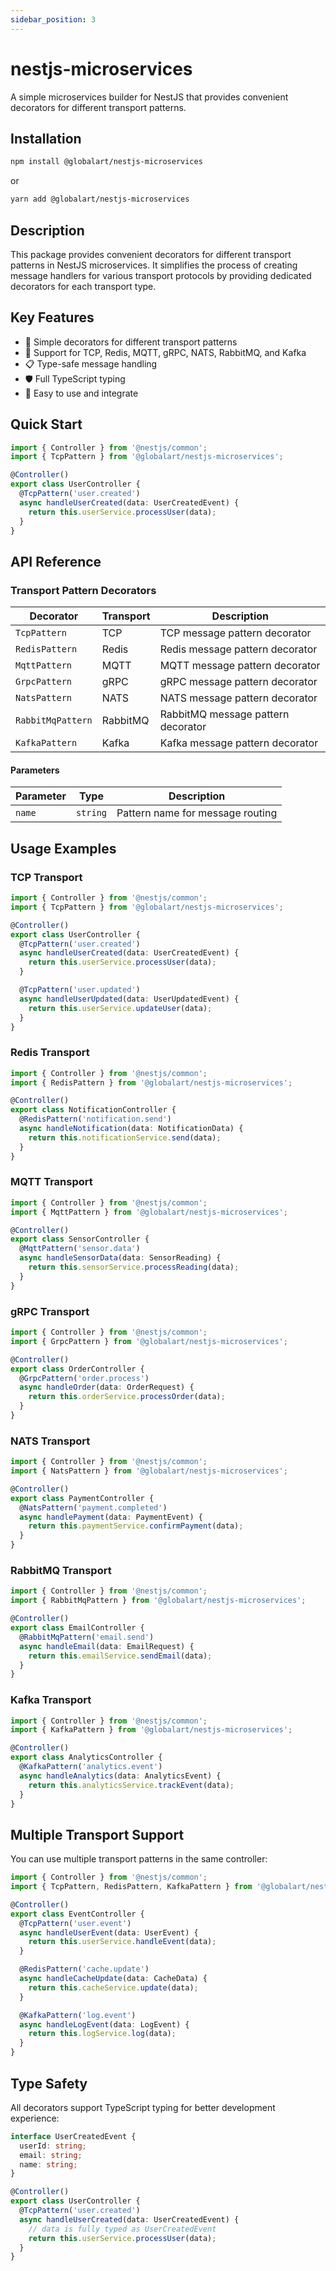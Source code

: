 ```yaml
---
sidebar_position: 3
---
```


# nestjs-microservices

A simple microservices builder for NestJS that provides convenient decorators for different transport patterns.

## Installation

```bash
npm install @globalart/nestjs-microservices
```

or

```bash
yarn add @globalart/nestjs-microservices
```

## Description

This package provides convenient decorators for different transport patterns in NestJS microservices. It simplifies the process of creating message handlers for various transport protocols by providing dedicated decorators for each transport type.

## Key Features

- 🚀 Simple decorators for different transport patterns
- 🔧 Support for TCP, Redis, MQTT, gRPC, NATS, RabbitMQ, and Kafka
- 📋 Type-safe message handling
- 🛡️ Full TypeScript typing
- 🎯 Easy to use and integrate

## Quick Start

```typescript
import { Controller } from '@nestjs/common';
import { TcpPattern } from '@globalart/nestjs-microservices';

@Controller()
export class UserController {
  @TcpPattern('user.created')
  async handleUserCreated(data: UserCreatedEvent) {
    return this.userService.processUser(data);
  }
}
```

## API Reference

### Transport Pattern Decorators

| Decorator | Transport | Description |
|-----------|-----------|-------------|
| `TcpPattern` | TCP | TCP message pattern decorator |
| `RedisPattern` | Redis | Redis message pattern decorator |
| `MqttPattern` | MQTT | MQTT message pattern decorator |
| `GrpcPattern` | gRPC | gRPC message pattern decorator |
| `NatsPattern` | NATS | NATS message pattern decorator |
| `RabbitMqPattern` | RabbitMQ | RabbitMQ message pattern decorator |
| `KafkaPattern` | Kafka | Kafka message pattern decorator |

#### Parameters

| Parameter | Type | Description |
|-----------|------|-------------|
| `name` | `string` | Pattern name for message routing |

## Usage Examples

### TCP Transport

```typescript
import { Controller } from '@nestjs/common';
import { TcpPattern } from '@globalart/nestjs-microservices';

@Controller()
export class UserController {
  @TcpPattern('user.created')
  async handleUserCreated(data: UserCreatedEvent) {
    return this.userService.processUser(data);
  }

  @TcpPattern('user.updated')
  async handleUserUpdated(data: UserUpdatedEvent) {
    return this.userService.updateUser(data);
  }
}
```

### Redis Transport

```typescript
import { Controller } from '@nestjs/common';
import { RedisPattern } from '@globalart/nestjs-microservices';

@Controller()
export class NotificationController {
  @RedisPattern('notification.send')
  async handleNotification(data: NotificationData) {
    return this.notificationService.send(data);
  }
}
```

### MQTT Transport

```typescript
import { Controller } from '@nestjs/common';
import { MqttPattern } from '@globalart/nestjs-microservices';

@Controller()
export class SensorController {
  @MqttPattern('sensor.data')
  async handleSensorData(data: SensorReading) {
    return this.sensorService.processReading(data);
  }
}
```

### gRPC Transport

```typescript
import { Controller } from '@nestjs/common';
import { GrpcPattern } from '@globalart/nestjs-microservices';

@Controller()
export class OrderController {
  @GrpcPattern('order.process')
  async handleOrder(data: OrderRequest) {
    return this.orderService.processOrder(data);
  }
}
```

### NATS Transport

```typescript
import { Controller } from '@nestjs/common';
import { NatsPattern } from '@globalart/nestjs-microservices';

@Controller()
export class PaymentController {
  @NatsPattern('payment.completed')
  async handlePayment(data: PaymentEvent) {
    return this.paymentService.confirmPayment(data);
  }
}
```

### RabbitMQ Transport

```typescript
import { Controller } from '@nestjs/common';
import { RabbitMqPattern } from '@globalart/nestjs-microservices';

@Controller()
export class EmailController {
  @RabbitMqPattern('email.send')
  async handleEmail(data: EmailRequest) {
    return this.emailService.sendEmail(data);
  }
}
```

### Kafka Transport

```typescript
import { Controller } from '@nestjs/common';
import { KafkaPattern } from '@globalart/nestjs-microservices';

@Controller()
export class AnalyticsController {
  @KafkaPattern('analytics.event')
  async handleAnalytics(data: AnalyticsEvent) {
    return this.analyticsService.trackEvent(data);
  }
}
```

## Multiple Transport Support

You can use multiple transport patterns in the same controller:

```typescript
import { Controller } from '@nestjs/common';
import { TcpPattern, RedisPattern, KafkaPattern } from '@globalart/nestjs-microservices';

@Controller()
export class EventController {
  @TcpPattern('user.event')
  async handleUserEvent(data: UserEvent) {
    return this.userService.handleEvent(data);
  }

  @RedisPattern('cache.update')
  async handleCacheUpdate(data: CacheData) {
    return this.cacheService.update(data);
  }

  @KafkaPattern('log.event')
  async handleLogEvent(data: LogEvent) {
    return this.logService.log(data);
  }
}
```

## Type Safety

All decorators support TypeScript typing for better development experience:

```typescript
interface UserCreatedEvent {
  userId: string;
  email: string;
  name: string;
}

@Controller()
export class UserController {
  @TcpPattern('user.created')
  async handleUserCreated(data: UserCreatedEvent) {
    // data is fully typed as UserCreatedEvent
    return this.userService.processUser(data);
  }
}
``` 
